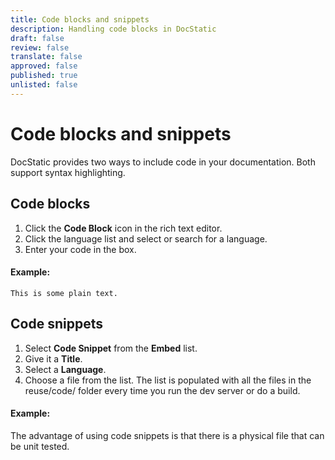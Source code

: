 ```yaml
---
title: Code blocks and snippets
description: Handling code blocks in DocStatic
draft: false
review: false
translate: false
approved: false
published: true
unlisted: false
---
```


# Code blocks and snippets

DocStatic provides two ways to include code in your documentation. Both support syntax highlighting.

## Code blocks

1. Click the **Code Block** icon in the rich text editor.
2. Click the language list and select or search for a language.
3. Enter your code in the box.

#### Example:

```plaintext
This is some plain text.
```

## Code snippets

1. Select **Code Snippet** from the **Embed** list.
2. Give it a **Title**.
3. Select a **Language**.
4. Choose a file from the list. The list is populated with all the files in the reuse/code/ folder every time you run the dev server or do a build.

#### Example:

<CodeSnippet title="Example Title" language="xml" filepath="example.xml" />

The advantage of using code snippets is that there is a physical file that can be unit tested.
